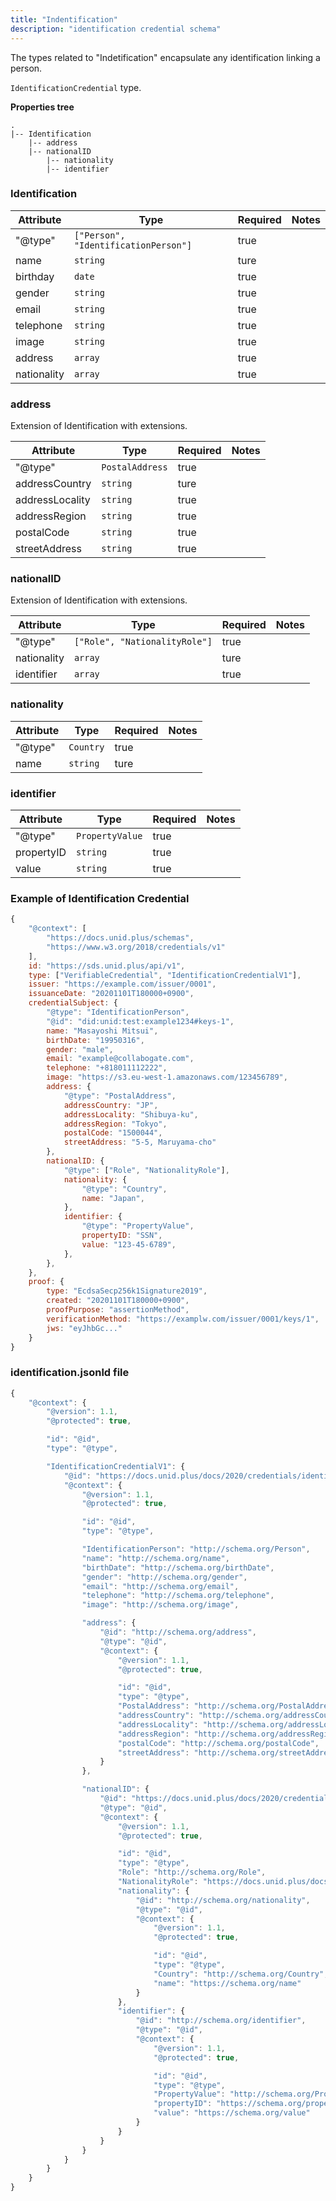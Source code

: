 ```yaml
---
title: "Indentification"
description: "identification credential schema"
---
```


<SEO title="Credential Data Schema" />

The types related to "Indetification" encapsulate any identification linking a person.

`IdentificationCredential` type.

**Properties tree**

```
.
|-- Identification
    |-- address
    |-- nationalID
        |-- nationality
        |-- identifier
```

### Identification

| Attribute | Type | Required | Notes |
| ---- | ---- | ---- | ---- |
| "@type" | `["Person", "IdentificationPerson"]` | true ||
| name | `string` | ture ||
| birthday | `date` | true ||
| gender | `string` | true ||
| email | `string` | true ||
| telephone | `string` | true ||
| image | `string` | true ||
| address | `array` | true ||
| nationality | `array` | true ||

### address
Extension of Identification with extensions.

| Attribute | Type | Required | Notes |
| ---- | ---- | ---- | ---- |
| "@type" | `PostalAddress` | true ||
| addressCountry | `string` | ture ||
| addressLocality | `string` | true ||
| addressRegion | `string` | true ||
| postalCode | `string` | true ||
| streetAddress | `string` | true ||

### nationalID
Extension of Identification with extensions.

| Attribute | Type | Required | Notes |
| ---- | ---- | ---- | ---- |
| "@type" | `["Role", "NationalityRole"]` | true ||
| nationality | `array` | ture ||
| identifier | `array` | true ||

### nationality

| Attribute | Type | Required | Notes |
| ---- | ---- | ---- | ---- |
| "@type" | `Country` | true ||
| name | `string` | ture ||

### identifier

| Attribute | Type | Required | Notes |
| ---- | ---- | ---- | ---- |
| "@type" | `PropertyValue` | true ||
| propertyID | `string` | true ||
| value | `string` | true ||

### Example of Identification Credential

```js
{
    "@context": [
        "https://docs.unid.plus/schemas",
        "https://www.w3.org/2018/credentials/v1"
    ],
    id: "https://sds.unid.plus/api/v1",
    type: ["VerifiableCredential", "IdentificationCredentialV1"],
    issuer: "https://example.com/issuer/0001",
    issuanceDate: "20201101T180000+0900",
    credentialSubject: {
        "@type": "IdentificationPerson",
        "@id": "did:unid:test:example1234#keys-1",
        name: "Masayoshi Mitsui",
        birthDate: "19950316",
        gender: "male",
        email: "example@collabogate.com",
        telephone: "+818011112222",
        image: "https://s3.eu-west-1.amazonaws.com/123456789",
        address: {
            "@type": "PostalAddress",
            addressCountry: "JP",
            addressLocality: "Shibuya-ku",
            addressRegion: "Tokyo",
            postalCode: "1500044",
            streetAddress: "5-5, Maruyama-cho"
        },
        nationalID: {
            "@type": ["Role", "NationalityRole"],
            nationality: {
                "@type": "Country",
                name: "Japan",
            },
            identifier: {
                "@type": "PropertyValue",
                propertyID: "SSN",
                value: "123-45-6789",
            },
        },
    },
    proof: {
        type: "EcdsaSecp256k1Signature2019",
        created: "20201101T180000+0900",
        proofPurpose: "assertionMethod",
        verificationMethod: "https://examplw.com/issuer/0001/keys/1",
        jws: "eyJhbGc..."
    }
}
```

### identification.jsonld file

```js
{
    "@context": {
        "@version": 1.1,
        "@protected": true,

        "id": "@id",
        "type": "@type",

        "IdentificationCredentialV1": {
            "@id": "https://docs.unid.plus/docs/2020/credentials/identification#IdentificationCredentialV1",
            "@context": {
                "@version": 1.1,
                "@protected": true,

                "id": "@id",
                "type": "@type",

                "IdentificationPerson": "http://schema.org/Person",
                "name": "http://schema.org/name",
                "birthDate": "http://schema.org/birthDate",
                "gender": "http://schema.org/gender",
                "email": "http://schema.org/email",
                "telephone": "http://schema.org/telephone",
                "image": "http://schema.org/image",

                "address": {
                    "@id": "http://schema.org/address",
                    "@type": "@id",
                    "@context": {
                        "@version": 1.1,
                        "@protected": true,

                        "id": "@id",
                        "type": "@type",
                        "PostalAddress": "http://schema.org/PostalAddress",
                        "addressCountry": "http://schema.org/addressCountry",
                        "addressLocality": "http://schema.org/addressLocality",
                        "addressRegion": "http://schema.org/addressRegion",
                        "postalCode": "http://schema.org/postalCode",
                        "streetAddress": "http://schema.org/streetAddress"
                    }
                },

                "nationalID": {
                    "@id": "https://docs.unid.plus/docs/2020/credentials/identification#nationalID",
                    "@type": "@id",
                    "@context": {
                        "@version": 1.1,
                        "@protected": true,

                        "id": "@id",
                        "type": "@type",
                        "Role": "http://schema.org/Role",
                        "NationalityRole": "https://docs.unid.plus/docs/2020/credentials/identification#NationalityRole",
                        "nationality": {
                            "@id": "http://schema.org/nationality",
                            "@type": "@id",
                            "@context": {
                                "@version": 1.1,
                                "@protected": true,

                                "id": "@id",
                                "type": "@type",
                                "Country": "http://schema.org/Country",
                                "name": "https://schema.org/name"
                            }
                        },
                        "identifier": {
                            "@id": "http://schema.org/identifier",
                            "@type": "@id",
                            "@context": {
                                "@version": 1.1,
                                "@protected": true,

                                "id": "@id",
                                "type": "@type",
                                "PropertyValue": "http://schema.org/PropertyValue",
                                "propertyID": "https://schema.org/propertyID",
                                "value": "https://schema.org/value"
                            }
                        }
                    }
                }
            }
        }
    }
}
```
